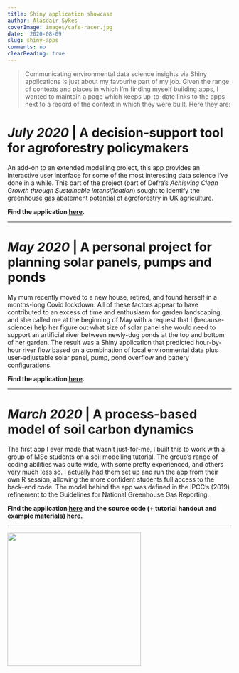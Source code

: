 ```yaml
---
title: Shiny application showcase
author: Alasdair Sykes
coverImage: images/cafe-racer.jpg
date: '2020-08-09'
slug: shiny-apps
comments: no
clearReading: true
---
```


> Communicating environmental data science insights via Shiny applications is just about my favourite part of my job. Given the range of contexts and places in which I'm finding myself building apps, I wanted to maintain a page which keeps up-to-date links to the apps next to a record of the context in which they were built. Here they are:

# *July 2020* | A decision-support tool for agroforestry policymakers

An add-on to an extended modelling project, this app provides an interactive user interface for some of the most interesting data science I've done in a while. This part of the project (part of Defra's *Achieving Clean Growth through Sustainable Intensification*) sought to identify the greenhouse gas abatement potential of agroforestry in UK agriculture.

**Find the application [here](https://alasdair-sykes.shinyapps.io/agroforestry-defra-prelim/).**

<hr>

# *May 2020* | A personal project for planning solar panels, pumps and ponds

My mum recently moved to a new house, retired, and found herself in a months-long Covid lockdown. All of these factors appear to have contributed to an excess of time and enthusiasm for garden landscaping, and she called me at the beginning of May with a request that I (because-science) help her figure out what size of solar panel she would need to support an artificial river between newly-dug ponds at the top and bottom of her garden. The result was a Shiny application that predicted hour-by-hour river flow based on a combination of local environmental data plus user-adjustable solar panel, pump, pond overflow and battery configurations.

**Find the application [here](https://alasdair-sykes.shinyapps.io/solar-pump-model/).**

<hr>

# *March 2020* | A process-based model of soil carbon dynamics

The first app I ever made that wasn't just-for-me, I built this to work with a group of MSc students on a soil modelling tutorial. The group's range of coding abilities was quite wide, with some pretty experienced, and others very much less so. I actually had them set up and run the app from their own R session, allowing the more confident students full access to the back-end code. The model behind the app was defined in the IPCC's (2019) refinement to the Guidelines for National Greenhouse Gas Reporting.

**Find the application [here](https://alasdair-sykes.shinyapps.io/msc-soil-c-modelling-tutorial/) and the source code (+ tutorial handout and example materials) [here](https://github.com/aj-sykes92/msc-soil-c-modelling-tutorial).**

<hr>

![](/./shiny-apps_files/logo2.png){width=300px}